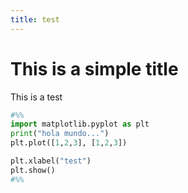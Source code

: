 ```yaml
---
title: test
---
```

# This is a simple title

This is a test

```python
#%%
import matplotlib.pyplot as plt
print("hola mundo...")
plt.plot([1,2,3], [1,2,3])

plt.xlabel("test")
plt.show()
#%%
```
